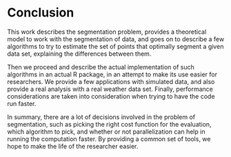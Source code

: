 # Conclusion

This work describes the segmentation problem, provides a theoretical model to work
with the segmentation of data, and goes on to describe a few algorithms to try to
estimate the set of points that optimally segment a given data set, explaining
the differences between them.

Then we proceed and describe the actual implementation of such algorithms
in an actual R package, in an attempt to make its use easier for researchers.
We provide a few applications with simulated data, and also provide a real analysis
with a real weather data set. Finally, performance considerations are taken into
consideration when trying to have the code run faster.

In summary, there are a lot of decisions involved in the problem of segmentation,
such as picking the right cost function for the evaluation, which
algorithm to pick, and whether or not parallelization can help in running the computation
faster. By providing a common set of tools, we hope to make the life of the researcher
easier.
